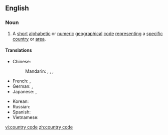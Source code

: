 {{also|Country Code}}
==English==
{{wikipedia}}

===Noun===
{{en-noun|head=[[country]] [[code]]}}

# A [[short]] [[alphabetic]] or [[numeric]] [[geographical]] [[code]] [[representing]] a [[specific]] [[country]] or [[area]].

====Translations====
{{trans-top|code representing a specific country or area}}
* Chinese:
*: Mandarin: {{t|cmn|國家代碼|sc=Hani}}, {{t|cmn|国家代码|tr=guójiā dàimǎ|sc=Hani}}, {{t|cmn|國家編碼|sc=Hani}}, {{t|cmn|国家编码|tr=guójiā biānmǎ|sc=Hani}}
* French: {{t|fr|code de pays|m}}, {{t|fr|code pays|m}}
* German: {{t+|de|Ländercode|m}}, {{t|de|Landescode|m}}
* Japanese: {{t|ja|国名コード|tr=kokumei kōdo|sc=Jpan}}, {{t|ja|国コード|tr=kuni kōdo|sc=Jpan}}
{{trans-mid}}
* Korean: {{t|ko|국가 코드|tr=gukga kodeu|sc=Kore}}
* Russian: {{t|ru|код страны|m|tr=kod straný|sc=Cyrl}}
* Spanish: {{t|es|código del país|m}}
* Vietnamese: {{t|vi|mã quốc gia}}
{{trans-bottom}}

[[vi:country code]]
[[zh:country code]]
